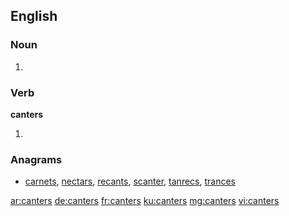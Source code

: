 ==English==

===Noun===
{{head|en}}

# {{plural of|canter}}

===Verb===
'''canters'''

# {{en-third-person singular of|canter}}

===Anagrams===
* [[carnets#English|carnets]], [[nectars#English|nectars]], [[recants#English|recants]], [[scanter#English|scanter]], [[tanrecs#English|tanrecs]], [[trances#English|trances]]

[[ar:canters]]
[[de:canters]]
[[fr:canters]]
[[ku:canters]]
[[mg:canters]]
[[vi:canters]]